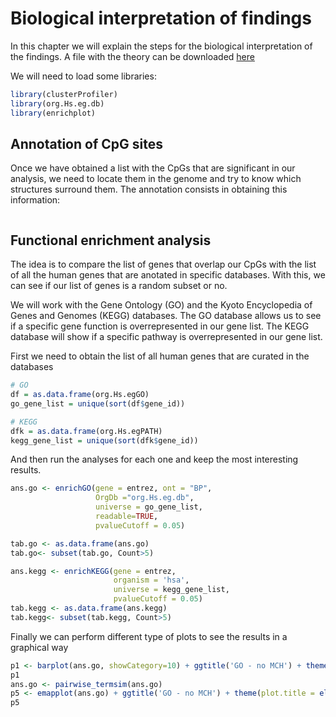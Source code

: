 # Biological interpretation of findings
In this chapter we will explain the steps for the biological interpretation of
the findings. A file with the theory
can be downloaded [here](./Theory/ISG_summer_school_EWAS5.pptx)

We will need to load some libraries:
```r
library(clusterProfiler)
library(org.Hs.eg.db)
library(enrichplot)
```


## Annotation of CpG sites
Once we have obtained a list with the CpGs that are significant in our analysis,
we need to locate them in the genome and try to know which structures 
surround them. The annotation consists in obtaining this information:
```r

```

## Functional enrichment analysis
The idea is to compare the list of genes that overlap our CpGs with the list of 
all the human genes that are anotated in specific databases. With this, we can see
if our list of genes is a random subset or no.

We will work with the Gene Ontology (GO) and the Kyoto Encyclopedia of
Genes and Genomes (KEGG) databases. The GO database allows us to see if a
specific gene function is overrepresented in our gene list. The KEGG database
will show if a specific pathway is overrepresented in our gene list. 

First we need to obtain the list of all human genes that are curated in the databases
```r
# GO
df = as.data.frame(org.Hs.egGO)
go_gene_list = unique(sort(df$gene_id))

# KEGG
dfk = as.data.frame(org.Hs.egPATH)
kegg_gene_list = unique(sort(dfk$gene_id))
```


And then run the analyses for each one and keep the most interesting results.
```r
ans.go <- enrichGO(gene = entrez, ont = "BP",
                   OrgDb ="org.Hs.eg.db",
                   universe = go_gene_list,
                   readable=TRUE,
                   pvalueCutoff = 0.05)

tab.go <- as.data.frame(ans.go)
tab.go<- subset(tab.go, Count>5)

ans.kegg <- enrichKEGG(gene = entrez,
                       organism = 'hsa',
                       universe = kegg_gene_list,
                       pvalueCutoff = 0.05)
tab.kegg <- as.data.frame(ans.kegg)
tab.kegg<- subset(tab.kegg, Count>5)

```

Finally we can perform different type of plots to see the results in a graphical way
```r
p1 <- barplot(ans.go, showCategory=10) + ggtitle('GO - no MCH') + theme(plot.title = element_text(size = 25))
p1
ans.go <- pairwise_termsim(ans.go)
p5 <- emapplot(ans.go) + ggtitle('GO - no MCH') + theme(plot.title = element_text(size = 25))
p5
```

